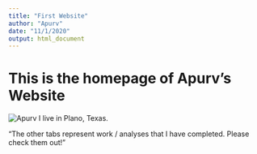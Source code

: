 ```yaml
---
title: "First Website"
author: "Apurv"
date: "11/1/2020"
output: html_document
---
```


# This is the homepage of Apurv's Website
![Apurv](Apurv.jpeg)
I live in Plano, Texas.

“The other tabs represent work / analyses that I have completed.  Please check them out!”
